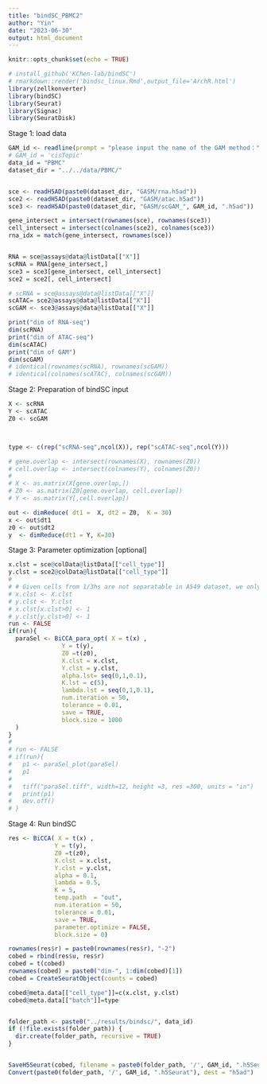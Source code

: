 ---
title: "bindSC_PBMC2"
author: "Yin"
date: "2023-06-30"
output: html_document
---

```{r setup, include=FALSE}
knitr::opts_chunk$set(echo = TRUE)
```


```{r}
# install_github('KChen-lab/bindSC')
# rmarkdown::render('bindsc_linux.Rmd',output_file='ArchR.html')
library(zellkonverter)
library(bindSC)
library(Seurat)
library(Signac)
library(SeuratDisk)
```


Stage 1: load data

```{r load data}
GAM_id <- readline(prompt = "please input the name of the GAM method：")
# GAM_id = 'cisTopic'
data_id = "PBMC"
dataset_dir = "../../data/PBMC/"


sce <- readH5AD(paste0(dataset_dir, "GASM/rna.h5ad"))
sce2 <- readH5AD(paste0(dataset_dir, "GASM/atac.h5ad"))
sce3 <- readH5AD(paste0(dataset_dir, "GASM/scGAM_", GAM_id, ".h5ad"))

gene_intersect = intersect(rownames(sce), rownames(sce3))
cell_intersect = intersect(colnames(sce2), colnames(sce3))
rna_idx = match(gene_intersect, rownames(sce))


RNA = sce@assays@data@listData[["X"]]
scRNA = RNA[gene_intersect,]
sce3 = sce3[gene_intersect, cell_intersect]
sce2 = sce2[, cell_intersect]

# scRNA = sce@assays@data@listData[["X"]]
scATAC= sce2@assays@data@listData[["X"]]
scGAM <- sce3@assays@data@listData[["X"]]

```


```{r}
print("dim of RNA-seq")
dim(scRNA)
print("dim of ATAC-seq")
dim(scATAC)
print("dim of GAM")
dim(scGAM)
# identical(rownames(scRNA), rownames(scGAM))
# identical(colnames(scATAC), colnames(scGAM))
```

Stage 2: Preparation of bindSC input

```{r}
X <- scRNA
Y <- scATAC
Z0 <- scGAM



type <- c(rep("scRNA-seq",ncol(X)), rep("scATAC-seq",ncol(Y)))

# gene.overlap <- intersect(rownames(X), rownames(Z0))
# cell.overlap <- intersect(colnames(Y), colnames(Z0))
# 
# X <- as.matrix(X[gene.overlap,])
# Z0 <- as.matrix(Z0[gene.overlap, cell.overlap])
# Y <- as.matrix(Y[,cell.overlap])

out <- dimReduce( dt1 =  X, dt2 = Z0,  K = 30)
x <- out$dt1
z0 <- out$dt2
y  <- dimReduce(dt1 = Y, K=30)
```

Stage 3: Parameter optimization [optional]

```{r}
x.clst = sce@colData@listData[["cell_type"]]
y.clst = sce2@colData@listData[["cell_type"]]
# 
# # Given cells from 1/3hs are not separatable in A549 dataset, we only consider pre/post treatments
# x.clst <- X.clst 
# y.clst <- Y.clst
# x.clst[x.clst>0] <- 1
# y.clst[y.clst>0] <- 1
run <- FALSE
if(run){
  paraSel <- BiCCA_para_opt( X = t(x) ,
               Y = t(y),
               Z0 =t(z0),
               X.clst = x.clst,
               Y.clst = y.clst,
               alpha.lst= seq(0,1,0.1),
               K.lst = c(5),
               lambda.lst = seq(0,1,0.1),
               num.iteration = 50,
               tolerance = 0.01,
               save = TRUE,
               block.size = 1000
  )
}
# 
# run <- FALSE
# if(run){
#   p1 <- paraSel_plot(paraSel)
#   p1
#   
#   tiff("paraSel.tiff", width=12, height =3, res =300, units = "in")
#   print(p1)
#   dev.off()
# }
```

Stage 4: Run bindSC

```{r}
res <- BiCCA( X = t(x) ,
             Y = t(y), 
             Z0 =t(z0), 
             X.clst = x.clst,
             Y.clst = y.clst,
             alpha = 0.1, 
             lambda = 0.5,
             K = 5,
             temp.path  = "out",
             num.iteration = 50,
             tolerance = 0.01,
             save = TRUE,
             parameter.optimize = FALSE,
             block.size = 0)

rownames(res$r) = paste0(rownames(res$r), "-2")
cobed = rbind(res$u, res$r)
cobed = t(cobed)
rownames(cobed) = paste0("dim-", 1:dim(cobed)[1])
cobed = CreateSeuratObject(counts = cobed)

cobed@meta.data[["cell_type"]]=c(x.clst, y.clst)
cobed@meta.data[["batch"]]=type


folder_path <- paste0("../results/bindsc/", data_id)
if (!file.exists(folder_path)) {
  dir.create(folder_path, recursive = TRUE)
}


SaveH5Seurat(cobed, filename = paste0(folder_path, '/', GAM_id, ".h5Seurat"),overwrite=T)
Convert(paste0(folder_path, '/', GAM_id, ".h5Seurat"), dest = "h5ad")

```
